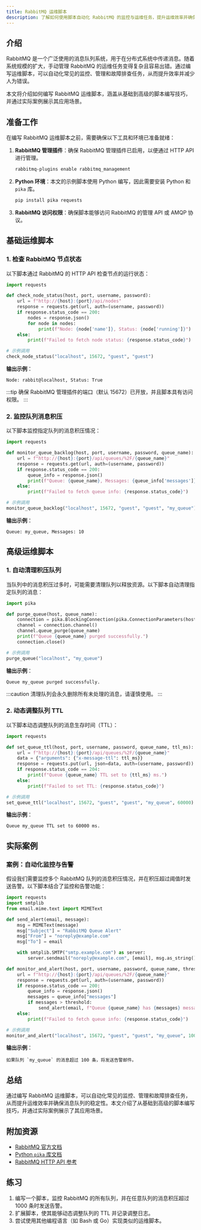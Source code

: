 ```yaml
---
title: RabbitMQ 运维脚本
description: 了解如何使用脚本自动化 RabbitMQ 的监控与运维任务，提升运维效率并确保消息队列的稳定性。
---
```


## 介绍

RabbitMQ 是一个广泛使用的消息队列系统，用于在分布式系统中传递消息。随着系统规模的扩大，手动管理 RabbitMQ 的运维任务变得复杂且容易出错。通过编写运维脚本，可以自动化常见的监控、管理和故障排查任务，从而提升效率并减少人为错误。

本文将介绍如何编写 RabbitMQ 运维脚本，涵盖从基础到高级的脚本编写技巧，并通过实际案例展示其应用场景。

## 准备工作

在编写 RabbitMQ 运维脚本之前，需要确保以下工具和环境已准备就绪：

1. **RabbitMQ 管理插件**：确保 RabbitMQ 管理插件已启用，以便通过 HTTP API 进行管理。
   ```bash
   rabbitmq-plugins enable rabbitmq_management
   ```
2. **Python 环境**：本文的示例脚本使用 Python 编写，因此需要安装 Python 和 `pika` 库。
   ```bash
   pip install pika requests
   ```
3. **RabbitMQ 访问权限**：确保脚本能够访问 RabbitMQ 的管理 API 或 AMQP 协议。

## 基础运维脚本

### 1. 检查 RabbitMQ 节点状态

以下脚本通过 RabbitMQ 的 HTTP API 检查节点的运行状态：

```python
import requests

def check_node_status(host, port, username, password):
    url = f"http://{host}:{port}/api/nodes"
    response = requests.get(url, auth=(username, password))
    if response.status_code == 200:
        nodes = response.json()
        for node in nodes:
            print(f"Node: {node['name']}, Status: {node['running']}")
    else:
        print(f"Failed to fetch node status: {response.status_code}")

# 示例调用
check_node_status("localhost", 15672, "guest", "guest")
```

**输出示例**：
```
Node: rabbit@localhost, Status: True
```

:::tip
确保 RabbitMQ 管理插件的端口（默认 15672）已开放，并且脚本具有访问权限。
:::

### 2. 监控队列消息积压

以下脚本监控指定队列的消息积压情况：

```python
import requests

def monitor_queue_backlog(host, port, username, password, queue_name):
    url = f"http://{host}:{port}/api/queues/%2F/{queue_name}"
    response = requests.get(url, auth=(username, password))
    if response.status_code == 200:
        queue_info = response.json()
        print(f"Queue: {queue_name}, Messages: {queue_info['messages']}")
    else:
        print(f"Failed to fetch queue info: {response.status_code}")

# 示例调用
monitor_queue_backlog("localhost", 15672, "guest", "guest", "my_queue")
```

**输出示例**：
```
Queue: my_queue, Messages: 10
```

## 高级运维脚本

### 1. 自动清理积压队列

当队列中的消息积压过多时，可能需要清理队列以释放资源。以下脚本自动清理指定队列的消息：

```python
import pika

def purge_queue(host, queue_name):
    connection = pika.BlockingConnection(pika.ConnectionParameters(host))
    channel = connection.channel()
    channel.queue_purge(queue_name)
    print(f"Queue {queue_name} purged successfully.")
    connection.close()

# 示例调用
purge_queue("localhost", "my_queue")
```

**输出示例**：
```
Queue my_queue purged successfully.
```

:::caution
清理队列会永久删除所有未处理的消息，请谨慎使用。
:::

### 2. 动态调整队列 TTL

以下脚本动态调整队列的消息生存时间（TTL）：

```python
import requests

def set_queue_ttl(host, port, username, password, queue_name, ttl_ms):
    url = f"http://{host}:{port}/api/queues/%2F/{queue_name}"
    data = {"arguments": {"x-message-ttl": ttl_ms}}
    response = requests.put(url, json=data, auth=(username, password))
    if response.status_code == 204:
        print(f"Queue {queue_name} TTL set to {ttl_ms} ms.")
    else:
        print(f"Failed to set TTL: {response.status_code}")

# 示例调用
set_queue_ttl("localhost", 15672, "guest", "guest", "my_queue", 60000)
```

**输出示例**：
```
Queue my_queue TTL set to 60000 ms.
```

## 实际案例

### 案例：自动化监控与告警

假设我们需要监控多个 RabbitMQ 队列的消息积压情况，并在积压超过阈值时发送告警。以下脚本结合了监控和告警功能：

```python
import requests
import smtplib
from email.mime.text import MIMEText

def send_alert(email, message):
    msg = MIMEText(message)
    msg["Subject"] = "RabbitMQ Queue Alert"
    msg["From"] = "noreply@example.com"
    msg["To"] = email

    with smtplib.SMTP("smtp.example.com") as server:
        server.sendmail("noreply@example.com", [email], msg.as_string())

def monitor_and_alert(host, port, username, password, queue_name, threshold, email):
    url = f"http://{host}:{port}/api/queues/%2F/{queue_name}"
    response = requests.get(url, auth=(username, password))
    if response.status_code == 200:
        queue_info = response.json()
        messages = queue_info["messages"]
        if messages > threshold:
            send_alert(email, f"Queue {queue_name} has {messages} messages (threshold: {threshold}).")
    else:
        print(f"Failed to fetch queue info: {response.status_code}")

# 示例调用
monitor_and_alert("localhost", 15672, "guest", "guest", "my_queue", 100, "admin@example.com")
```

**输出示例**：
```
如果队列 `my_queue` 的消息超过 100 条，将发送告警邮件。
```

## 总结

通过编写 RabbitMQ 运维脚本，可以自动化常见的监控、管理和故障排查任务，从而提升运维效率并确保消息队列的稳定性。本文介绍了从基础到高级的脚本编写技巧，并通过实际案例展示了其应用场景。

## 附加资源

- [RabbitMQ 官方文档](https://www.rabbitmq.com/documentation.html)
- [Python `pika` 库文档](https://pika.readthedocs.io/)
- [RabbitMQ HTTP API 参考](https://rawcdn.githack.com/rabbitmq/rabbitmq-server/v3.11.13/deps/rabbitmq_management/priv/www/api/index.html)

## 练习

1. 编写一个脚本，监控 RabbitMQ 的所有队列，并在任意队列的消息积压超过 1000 条时发送告警。
2. 扩展脚本，使其能够动态调整队列的 TTL 并记录调整日志。
3. 尝试使用其他编程语言（如 Bash 或 Go）实现类似的运维脚本。
